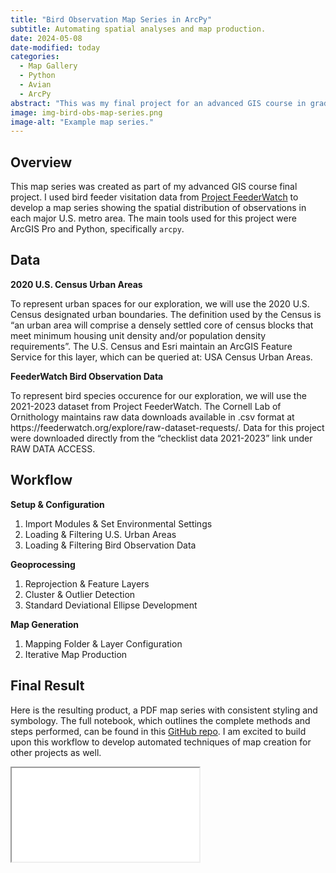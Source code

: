 ```yaml
---
title: "Bird Observation Map Series in ArcPy"
subtitle: Automating spatial analyses and map production.
date: 2024-05-08
date-modified: today
categories:
  - Map Gallery
  - Python
  - Avian
  - ArcPy
abstract: "This was my final project for an advanced GIS course in graduate school and explores the spatial patterns of bird observations, creating an automated map series using Python."
image: img-bird-obs-map-series.png
image-alt: "Example map series."
---
```


## Overview

This map series was created as part of my advanced GIS course final project. I used bird feeder visitation data from [Project FeederWatch](https://feederwatch.org/) to develop a map series showing the spatial distribution of observations in each major U.S. metro area. The main tools used for this project were ArcGIS Pro and Python, specifically `arcpy`.

::: {.panel-tabset}

## Data

**2020 U.S. Census Urban Areas**

To represent urban spaces for our exploration, we will use the 2020 U.S. Census designated urban boundaries. The definition used by the Census is "an urban area will comprise a densely settled core of census blocks that meet minimum housing unit density and/or population density requirements". The U.S. Census and Esri maintain an ArcGIS Feature Service for this layer, which can be queried at: USA Census Urban Areas.

**FeederWatch Bird Observation Data**

To represent bird species occurence for our exploration, we will use the 2021-2023 dataset from Project FeederWatch. The Cornell Lab of Ornithology maintains raw data downloads available in .csv format at https://feederwatch.org/explore/raw-dataset-requests/. Data for this project were downloaded directly from the "checklist data 2021-2023" link under RAW DATA ACCESS.

## Workflow

**Setup & Configuration**

1. Import Modules & Set Environmental Settings
1. Loading & Filtering U.S. Urban Areas
1. Loading & Filtering Bird Observation Data

**Geoprocessing**

1. Reprojection & Feature Layers
1. Cluster & Outlier Detection
1. Standard Deviational Ellipse Development

**Map Generation**

1. Mapping Folder & Layer Configuration
1. Iterative Map Production



:::

## Final Result

Here is the resulting product, a PDF map series with consistent styling and symbology. The full notebook, which outlines the complete methods and steps performed, can be found in this [GitHub repo](https://github.com/btjepkes/mu-geog-7940/). I am excited to build upon this workflow to develop automated techniques of map creation for other projects as well.

<iframe class="slide-deck-4x3" src="slides-bird-obs-map-series.html"></iframe>